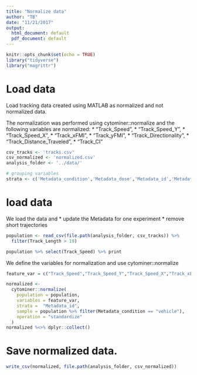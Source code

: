 ```yaml
---
title: "Normalize data"
author: "TB"
date: "11/21/2017"
output:
  html_document: default
  pdf_document: default
---
```


```r
knitr::opts_chunk$set(echo = TRUE)
library("tidyverse")
library("magrittr")
```


# Load data 
Load tracking data created using MATLAB as normalized and not normalized data. 

The normalization was performed using cytominer::normalize and the following variables 
are normalized: 
* "Track_Speed",
* "Track_Speed_Y",
* "Track_Speed_X",
* "Track_xFMI",
* "Track_yFMI",
* "Track_Directionality",
* "Track_Distance_Traveled", 
* "Track_CI"


```r
csv_tracks <- 'tracks.csv'
csv_normalized <- 'normalized.csv'
analysis_folder <- '../data/'

# grouping variables 
strata <- c('Metadata_condition','Metadata_dose','Metadata_id','Metadata_matrix')


```

# load data 
We load the data and
* update the Metadata for one experiment
* remove short trajectories 
```r
population <- read_csv(file.path(analysis_folder, csv_tracks)) %>%
  filter(Track_Length > 19)

population %>% select(Track_Speed) %>% print
```

We define the variables for normalization and use cytominer::normalize
```r
feature_var = c("Track_Speed","Track_Speed_Y","Track_Speed_X","Track_xFMI","Track_yFMI","Track_Directionality","Track_Distance_Traveled","Track_CI")

normalized <-
  cytominer::normalize(
    population = population,
    variables = feature_var,
    strata =  "Metadata_id",
    sample = population %>% filter(Metadata_condition == "vehicle"),
    operation = "standardize"
  )
normalized %<>% dplyr::collect() 
```

# Save normalized data.
```r
write_csv(normalized, file.path(analysis_folder, csv_normalized))
```


